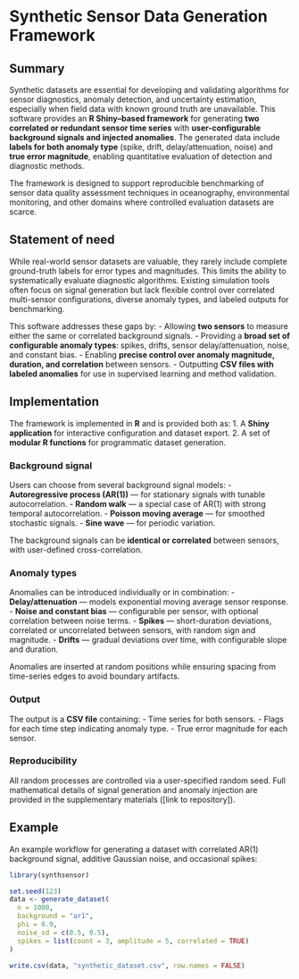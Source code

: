 # Synthetic Sensor Data Generation Framework

## Summary
Synthetic datasets are essential for developing and validating algorithms for sensor diagnostics, anomaly detection, and uncertainty estimation, especially when field data with known ground truth are unavailable. This software provides an **R Shiny–based framework** for generating **two correlated or redundant sensor time series** with **user-configurable background signals and injected anomalies**. The generated data include **labels for both anomaly type** (spike, drift, delay/attenuation, noise) and **true error magnitude**, enabling quantitative evaluation of detection and diagnostic methods.

The framework is designed to support reproducible benchmarking of sensor data quality assessment techniques in oceanography, environmental monitoring, and other domains where controlled evaluation datasets are scarce.

## Statement of need
While real-world sensor datasets are valuable, they rarely include complete ground-truth labels for error types and magnitudes. This limits the ability to systematically evaluate diagnostic algorithms. Existing simulation tools often focus on signal generation but lack flexible control over correlated multi-sensor configurations, diverse anomaly types, and labeled outputs for benchmarking.

This software addresses these gaps by:
- Allowing **two sensors** to measure either the same or correlated background signals.
- Providing a **broad set of configurable anomaly types**: spikes, drifts, sensor delay/attenuation, noise, and constant bias.
- Enabling **precise control over anomaly magnitude, duration, and correlation** between sensors.
- Outputting **CSV files with labeled anomalies** for use in supervised learning and method validation.

## Implementation
The framework is implemented in **R** and is provided both as:
1. A **Shiny application** for interactive configuration and dataset export.
2. A set of **modular R functions** for programmatic dataset generation.

### Background signal
Users can choose from several background signal models:
- **Autoregressive process (AR(1))** — for stationary signals with tunable autocorrelation.
- **Random walk** — a special case of AR(1) with strong temporal autocorrelation.
- **Poisson moving average** — for smoothed stochastic signals.
- **Sine wave** — for periodic variation.

The background signals can be **identical or correlated** between sensors, with user-defined cross-correlation.

### Anomaly types
Anomalies can be introduced individually or in combination:
- **Delay/attenuation** — models exponential moving average sensor response.
- **Noise and constant bias** — configurable per sensor, with optional correlation between noise terms.
- **Spikes** — short-duration deviations, correlated or uncorrelated between sensors, with random sign and magnitude.
- **Drifts** — gradual deviations over time, with configurable slope and duration.

Anomalies are inserted at random positions while ensuring spacing from time-series edges to avoid boundary artifacts.

### Output
The output is a **CSV file** containing:
- Time series for both sensors.
- Flags for each time step indicating anomaly type.
- True error magnitude for each sensor.

### Reproducibility
All random processes are controlled via a user-specified random seed. Full mathematical details of signal generation and anomaly injection are provided in the supplementary materials ([link to repository]).

## Example
An example workflow for generating a dataset with correlated AR(1) background signal, additive Gaussian noise, and occasional spikes:

```r
library(synthsensor)

set.seed(123)
data <- generate_dataset(
  n = 1000,
  background = "ar1",
  phi = 0.9,
  noise_sd = c(0.5, 0.5),
  spikes = list(count = 3, amplitude = 5, correlated = TRUE)
)

write.csv(data, "synthetic_dataset.csv", row.names = FALSE)
```
